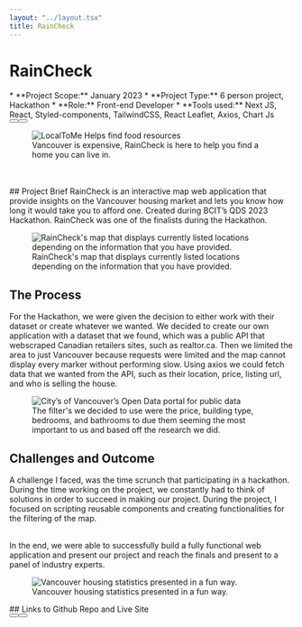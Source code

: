 ```yaml
---
layout: "../layout.tsx"
title: RainCheck
---
```


# RainCheck
<div class="grid grid-cols-1 md:grid-cols-2 gap-5">
<div >
* **Project Scope:** January 2023
* **Project Type:** 6 person project, Hackathon
* **Role:** Front-end Developer
* **Tools used:** Next JS, React, Styled-components, TailwindCSS, React Leaflet, Axios, Chart Js
<div class="flex justify-evenly flex-col gap-5 md:flex-row md:gap-4">
   <Button text="Github Repo" url="https://github.com/null-name-qds/hackathon"/>
   <Button text="Live Site" url="https://qds-raincheck.vercel.app/welcome"/>
</div>
</div>
<figure class="mt-0">
<img src="/raincheck/RainCheck.png" class="w-full h-full" alt="LocalToMe Helps find food resources"/>
  <figcaption>
    Vancouver is expensive, RainCheck is here to help you find a home you can live in.
  </figcaption>
</figure>
</div>
<br/>
<br/>
## Project Brief
RainCheck is an interactive map web application that provide insights on the Vancouver housing market and lets you know how long it would take you to afford one. Created during BCIT’s QDS 2023 Hackathon. RainCheck was one of the finalists during the Hackathon.
<div class="flex flex-col md:flex-row gap-2">
<figure>
<img src="/raincheck/RainCheck1.png" alt="RainCheck's map that displays currently listed locations depending on the information that you have provided."/>
  <figcaption>
    RainCheck's map that displays currently listed locations depending on the information that you have provided.
  </figcaption>
</figure>
</div>


## The Process
For the Hackathon, we were given the decision to either work with their dataset or create whatever we wanted. We decided to create our own application with a dataset that we found, which was a public API that webscraped Canadian retailers sites, such as realtor.ca. Then we limited the area to just Vancouver because requests were limited and the map cannot display every marker without performing slow. Using axios we could fetch data that we wanted from the API, such as their location, price, listing url, and who is selling the house. 
<div class="flex flex-col justify-center md:flex-row">
<figure>
<img src="/raincheck/popup.png" class="w-1/2" alt="City’s of Vancouver’s Open Data portal for public data"/>
  <figcaption>
    The filter's we decided to use were the price, building type, bedrooms, and bathrooms to due them seeming the most important to us and based off the research we did.
  </figcaption>
</figure>
</div>

## Challenges and Outcome
A challenge I faced, was the time scrunch that participating in a hackathon. During the time working on the project, we constantly had to think of solutions in order to succeed in making our project. During the project, I focused on scripting reusable components and creating functionalities for the filtering of the map.

<br/>
In the end, we were able to successfully build a fully functional web application and present our project and reach the finals and present to a panel of industry experts.
<div class="flex flex-col md:flex-row gap-2">
<figure>
<img src="/raincheck/statistics.png" alt="Vancouver housing statistics presented in a fun way."/>
  <figcaption>
    Vancouver housing statistics presented in a fun way.
  </figcaption>
</figure>
</div>

<div class="flex flex-col items-center mt-2">
## Links to Github Repo and Live Site
<div class="flex justify-evenly w-full flex-col gap-5 md:flex-row md:gap-4 mt-2">
<Button text="Github Repo" url="https://github.com/null-name-qds/hackathon"/>
<Button text="Live Site" url="https://qds-raincheck.vercel.app/welcome"/>
</div>
</div>